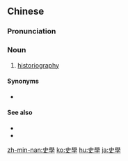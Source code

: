 {{also|史学}}
==Chinese==
{{zh-forms|s=史学}}

===Pronunciation===
{{zh-pron
|m=shǐxué
|cat=n
}}

===Noun===
{{zh-noun}}

# [[historiography]] {{qualifier|the study of the discipline and practice of history}}

====Synonyms====
* {{zh-l|歷史學}}

====See also====
* {{zh-l|編史}}
* {{zh-l|史料編纂法}}

[[zh-min-nan:史學]]
[[ko:史學]]
[[hu:史學]]
[[ja:史學]]